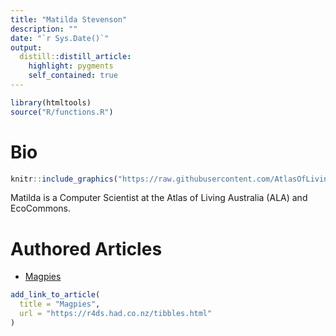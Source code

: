 ```yaml
---
title: "Matilda Stevenson"
description: ""
date: "`r Sys.Date()`"
output: 
  distill::distill_article:
    highlight: pygments
    self_contained: true
---
```


```r
library(htmltools)
source("R/functions.R")
```

# Bio

:::float-image

```r
knitr::include_graphics("https://raw.githubusercontent.com/AtlasOfLivingAustralia/SDS_website/main/images/matilda.jpg")
```

Matilda is a Computer Scientist at the Atlas of Living Australia (ALA) and EcoCommons.
:::



# Authored Articles

* [Magpies](https://r4ds.had.co.nz/tibbles.html)

```r
add_link_to_article(
  title = "Magpies",
  url = "https://r4ds.had.co.nz/tibbles.html"
)
```


